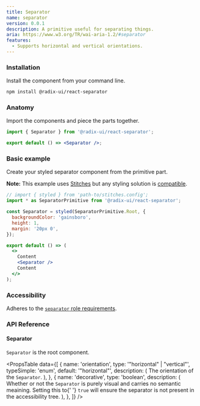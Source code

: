 ```yaml
---
title: Separator
name: separator
version: 0.0.1
description: A primitive useful for separating things.
aria: https://www.w3.org/TR/wai-aria-1.2/#separator
features:
  - Supports horizontal and vertical orientations.
---
```


### Installation

Install the component from your command line.

```bash
npm install @radix-ui/react-separator
```

### Anatomy

Import the components and piece the parts together.

```jsx
import { Separator } from '@radix-ui/react-separator';

export default () => <Separator />;
```

### Basic example

Create your styled separator component from the primitive part.

**Note:** This example uses [Stitches](https://stitches.dev) but any styling solution is [compatible](../overview/styling).

```jsx live manual
// import { styled } from 'path-to/stitches.config';
import * as SeparatorPrimitive from '@radix-ui/react-separator';

const Separator = styled(SeparatorPrimitive.Root, {
  backgroundColor: 'gainsboro',
  height: 1,
  margin: '20px 0',
});

export default () => (
  <>
    Content
    <Separator />
    Content
  </>
);
```

### Accessibility

Adheres to the [`separator` role requirements](https://www.w3.org/TR/wai-aria-1.2/#separator).

### API Reference

#### Separator

`Separator` is the root component.

<PropsTable
  data={[
    {
      name: 'orientation',
      type: '"horizontal" | "vertical"',
      typeSimple: 'enum',
      default: '"horizontal"',
      description: (
        <span>
          The orientation of the <Code>Separator</Code>.
        </span>
      ),
    },
    {
      name: 'decorative',
      type: 'boolean',
      description: (
        <span>
          Whether or not the <Code>Separator</Code> is purely visual
          and carries no semantic meaining. Setting this to{' '}
          <Code>true</Code> will ensure the separator is not present
          in the accessibility tree.
        </span>
      ),
    },
  ]}
/>
